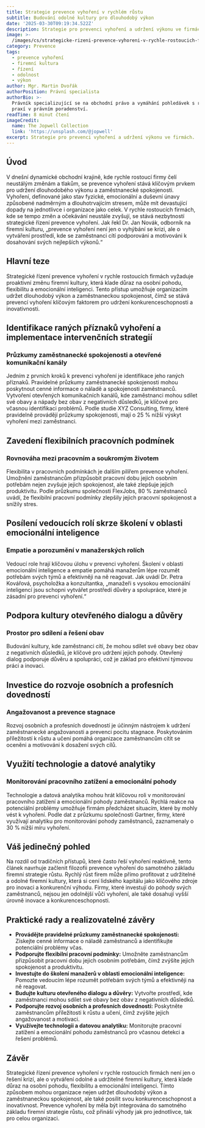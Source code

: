 ```yaml
---
title: Strategie prevence vyhoření v rychlém růstu
subtitle: Budování odolné kultury pro dlouhodobý výkon
date: '2025-03-30T09:19:34.522Z'
description: Strategie pro prevenci vyhoření a udržení výkonu ve firmách.
image: >-
  /images/cs/strategicke-rizeni-prevence-vyhoreni-v-rychle-rostoucich-firmach-jak-budovat-odolnou-firemni-kulturu-a-udrzet-dlouhodoby-vykon-1743239974209.jpg
category: Prevence
tags:
  - prevence vyhoření
  - firemní kultura
  - řízení
  - odolnost
  - výkon
author: Mgr. Martin Dvořák
authorPosition: Právní specialista
authorBio: >-
  Právník specializující se na obchodní právo a vymáhání pohledávek s rozsáhlou
  praxí v právním poradenství.
readTime: 8 minut čtení
imageCredit:
  name: The Jopwell Collection
  link: 'https://unsplash.com/@jopwell'
excerpt: Strategie pro prevenci vyhoření a udržení výkonu ve firmách.
---
```

## Úvod

V dnešní dynamické obchodní krajině, kde rychle rostoucí firmy čelí neustálým změnám a tlakům, se prevence vyhoření stává klíčovým prvkem pro udržení dlouhodobého výkonu a zaměstnanecké spokojenosti. Vyhoření, definované jako stav fyzické, emocionální a duševní únavy způsobené nadměrným a dlouhotrvajícím stresem, může mít devastující dopady na jednotlivce i organizace jako celek. V rychle rostoucích firmách, kde se tempo změn a očekávání neustále zvyšují, se stává nezbytností strategické řízení prevence vyhoření. Jak řekl Dr. Jan Novák, odborník na firemní kulturu, „prevence vyhoření není jen o vyhýbání se krizi, ale o vytváření prostředí, kde se zaměstnanci cítí podporováni a motivováni k dosahování svých nejlepších výkonů.“

## Hlavní teze

Strategické řízení prevence vyhoření v rychle rostoucích firmách vyžaduje proaktivní změnu firemní kultury, která klade důraz na osobní pohodu, flexibilitu a emocionální inteligenci. Tento přístup umožňuje organizacím udržet dlouhodobý výkon a zaměstnaneckou spokojenost, čímž se stává prevencí vyhoření klíčovým faktorem pro udržení konkurenceschopnosti a inovativnosti.

## Identifikace raných příznaků vyhoření a implementace intervenčních strategií

### Průzkumy zaměstnanecké spokojenosti a otevřené komunikační kanály

Jedním z prvních kroků k prevenci vyhoření je identifikace jeho raných příznaků. Pravidelné průzkumy zaměstnanecké spokojenosti mohou poskytnout cenné informace o náladě a spokojenosti zaměstnanců. Vytvoření otevřených komunikačních kanálů, kde zaměstnanci mohou sdílet své obavy a nápady bez obav z negativních důsledků, je klíčové pro včasnou identifikaci problémů. Podle studie XYZ Consulting, firmy, které pravidelně provádějí průzkumy spokojenosti, mají o 25 % nižší výskyt vyhoření mezi zaměstnanci.

## Zavedení flexibilních pracovních podmínek

### Rovnováha mezi pracovním a soukromým životem

Flexibilita v pracovních podmínkách je dalším pilířem prevence vyhoření. Umožnění zaměstnancům přizpůsobit pracovní dobu jejich osobním potřebám nejen zvyšuje jejich spokojenost, ale také zlepšuje jejich produktivitu. Podle průzkumu společnosti FlexJobs, 80 % zaměstnanců uvádí, že flexibilní pracovní podmínky zlepšily jejich pracovní spokojenost a snížily stres.

## Posílení vedoucích rolí skrze školení v oblasti emocionální inteligence

### Empatie a porozumění v manažerských rolích

Vedoucí role hrají klíčovou úlohu v prevenci vyhoření. Školení v oblasti emocionální inteligence a empatie pomáhá manažerům lépe rozumět potřebám svých týmů a efektivněji na ně reagovat. Jak uvádí Dr. Petra Kovářová, psycholožka a konzultantka, „manažeři s vysokou emocionální inteligencí jsou schopni vytvářet prostředí důvěry a spolupráce, které je zásadní pro prevenci vyhoření.“

## Podpora kultury otevřeného dialogu a důvěry

### Prostor pro sdílení a řešení obav

Budování kultury, kde zaměstnanci cítí, že mohou sdílet své obavy bez obav z negativních důsledků, je klíčové pro udržení jejich pohody. Otevřený dialog podporuje důvěru a spolupráci, což je základ pro efektivní týmovou práci a inovaci.

## Investice do rozvoje osobních a profesních dovedností

### Angažovanost a prevence stagnace

Rozvoj osobních a profesních dovedností je účinným nástrojem k udržení zaměstnanecké angažovanosti a prevenci pocitu stagnace. Poskytováním příležitostí k růstu a učení pomáhá organizace zaměstnancům cítit se oceněni a motivováni k dosažení svých cílů.

## Využití technologie a datové analytiky

### Monitorování pracovního zatížení a emocionální pohody

Technologie a datová analytika mohou hrát klíčovou roli v monitorování pracovního zatížení a emocionální pohody zaměstnanců. Rychlá reakce na potenciální problémy umožňuje firmám předcházet situacím, které by mohly vést k vyhoření. Podle dat z průzkumu společnosti Gartner, firmy, které využívají analytiku pro monitorování pohody zaměstnanců, zaznamenaly o 30 % nižší míru vyhoření.

## Váš jedinečný pohled

Na rozdíl od tradičních přístupů, které často řeší vyhoření reaktivně, tento článek navrhuje začlenit filozofii prevence vyhoření do samotného základu firemní strategie růstu. Rychlý růst firem může přímo profitovat z udržitelné a odolné firemní kultury, která si cení lidského kapitálu jako klíčového zdroje pro inovaci a konkurenční výhodu. Firmy, které investují do pohody svých zaměstnanců, nejsou jen odolnější vůči vyhoření, ale také dosahují vyšší úrovně inovace a konkurenceschopnosti.

## Praktické rady a realizovatelné závěry

- **Provádějte pravidelné průzkumy zaměstnanecké spokojenosti:** Získejte cenné informace o náladě zaměstnanců a identifikujte potenciální problémy včas.
- **Podporujte flexibilní pracovní podmínky:** Umožněte zaměstnancům přizpůsobit pracovní dobu jejich osobním potřebám, čímž zvýšíte jejich spokojenost a produktivitu.
- **Investujte do školení manažerů v oblasti emocionální inteligence:** Pomozte vedoucím lépe rozumět potřebám svých týmů a efektivněji na ně reagovat.
- **Budujte kulturu otevřeného dialogu a důvěry:** Vytvořte prostředí, kde zaměstnanci mohou sdílet své obavy bez obav z negativních důsledků.
- **Podporujte rozvoj osobních a profesních dovedností:** Poskytněte zaměstnancům příležitosti k růstu a učení, čímž zvýšíte jejich angažovanost a motivaci.
- **Využívejte technologii a datovou analytiku:** Monitorujte pracovní zatížení a emocionální pohodu zaměstnanců pro včasnou detekci a řešení problémů.

## Závěr

Strategické řízení prevence vyhoření v rychle rostoucích firmách není jen o řešení krizí, ale o vytváření odolné a udržitelné firemní kultury, která klade důraz na osobní pohodu, flexibilitu a emocionální inteligenci. Tímto způsobem mohou organizace nejen udržet dlouhodobý výkon a zaměstnaneckou spokojenost, ale také posílit svou konkurenceschopnost a inovativnost. Prevence vyhoření by měla být integrována do samotného základu firemní strategie růstu, což přináší výhody jak pro jednotlivce, tak pro celou organizaci.
